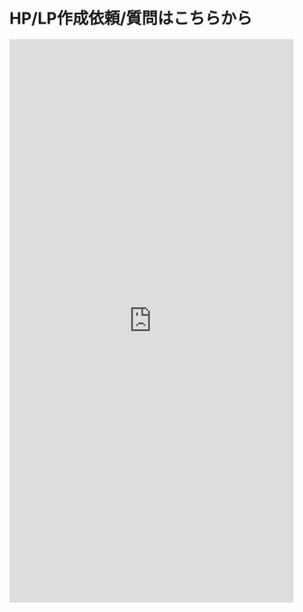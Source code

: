 <div className="p-10 prose md:container mx-auto">
<h1>HP/LP作成依頼/質問はこちらから</h1>

<iframe 
  src="https://docs.google.com/forms/d/e/1FAIpQLSf3eEUaA4ij3mNzUydMdBWQA0V2uhzYiibKw128W6JkMiBRWQ/viewform?embedded=true" 
  width="100%" 
  height="1000" 
  frameBorder="0" 
  marginHeight="0" 
  marginWidth="0"></iframe>
</div>